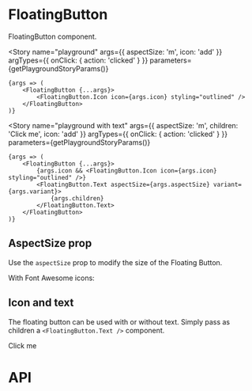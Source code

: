 


<Meta title="Components/FloatingButton" component={FloatingButton} />

# FloatingButton

FloatingButton component.

<Story
	name="playground"
	args={{
		aspectSize: 'm',
		icon: 'add'
	}}
	argTypes={{
		onClick: { action: 'clicked' }
	}}
	parameters={getPlaygroundStoryParams()}
>
	{args => (
		<FloatingButton {...args}>
			<FloatingButton.Icon icon={args.icon} styling="outlined" />
		</FloatingButton>
	)}
</Story>

<Story
	name="playground with text"
	args={{
		aspectSize: 'm',
		children: 'Click me',
		icon: 'add'
	}}
	argTypes={{
		onClick: { action: 'clicked' }
	}}
	parameters={getPlaygroundStoryParams()}
>
	{args => (
		<FloatingButton {...args}>
			{args.icon && <FloatingButton.Icon icon={args.icon} styling="outlined" />}
			<FloatingButton.Text aspectSize={args.aspectSize} variant={args.variant}>
				{args.children}
			</FloatingButton.Text>
		</FloatingButton>
	)}
</Story>

## AspectSize prop

Use the `aspectSize` prop to modify the size of the Floating Button.

<Canvas>
	<Story name="s" parameters={getFixedStoryParams()}>
		<FloatingButton aspectSize="s">
			<FloatingButton.Icon icon="add" styling="outlined" />
		</FloatingButton>
	</Story>
	<Story name="m" parameters={getFixedStoryParams()}>
		<FloatingButton aspectSize="m">
			<FloatingButton.Icon icon="add" styling="outlined" />
		</FloatingButton>
	</Story>
	<Story name="l" parameters={getFixedStoryParams()}>
		<FloatingButton aspectSize="l">
			<FloatingButton.Icon icon="add" styling="outlined" />
		</FloatingButton>
	</Story>
</Canvas>

With Font Awesome icons:

<Canvas>
	<Story name="s font awesome" parameters={getFixedStoryParams()}>
		<FloatingButton aspectSize="s">
			<FloatingButton.Icon.FontAwesome icon={faPlus} />
		</FloatingButton>
	</Story>
	<Story name="m font awesome" parameters={getFixedStoryParams()}>
		<FloatingButton aspectSize="m">
			<FloatingButton.Icon.FontAwesome icon={faPlus} />
		</FloatingButton>
	</Story>
	<Story name="l font awesome" parameters={getFixedStoryParams()}>
		<FloatingButton aspectSize="l">
			<FloatingButton.Icon.FontAwesome icon={faPlus} />
		</FloatingButton>
	</Story>
</Canvas>

## Icon and text

The floating button can be used with or without text. Simply pass as children a `<FloatingButton.Text />` component.

<Canvas>
	<Story name="without text" parameters={getFixedStoryParams()}>
		<FloatingButton>
			<FloatingButton.Icon styling="outlined" icon="add" />
		</FloatingButton>
	</Story>
	<Story name="with text" parameters={getFixedStoryParams()}>
		<FloatingButton>
			<FloatingButton.Icon styling="outlined" icon="add" />
			<FloatingButton.Text>Click me</FloatingButton.Text>
		</FloatingButton>
	</Story>
</Canvas>

# API

<ArgsTable of={FloatingButton} />
